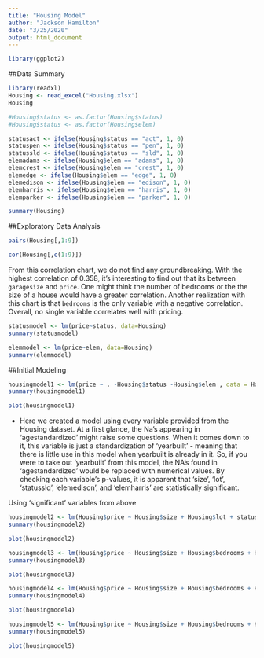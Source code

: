 ```yaml
---
title: "Housing Model"
author: "Jackson Hamilton"
date: "3/25/2020"
output: html_document
---
```

```r
library(ggplot2)

```

##Data Summary

```r
library(readxl)
Housing <- read_excel("Housing.xlsx")
Housing
```




```r
#Housing$status <- as.factor(Housing$status)
#Housing$status <- as.factor(Housing$elem)

```

```r
statusact <- ifelse(Housing$status == "act", 1, 0)
statuspen <- ifelse(Housing$status == "pen", 1, 0)
statussld <- ifelse(Housing$status == "sld", 1, 0)
elemadams <- ifelse(Housing$elem == "adams", 1, 0)
elemcrest <- ifelse(Housing$elem == "crest", 1, 0)
elemedge <- ifelse(Housing$elem == "edge", 1, 0)
elemedison <- ifelse(Housing$elem == "edison", 1, 0)
elemharris <- ifelse(Housing$elem == "harris", 1, 0)
elemparker <- ifelse(Housing$elem == "parker", 1, 0)
```

```r
summary(Housing)
```

##Exploratory Data Analysis

```r
pairs(Housing[,1:9])
```
```r
cor(Housing[,c(1:9)])
```

From this correlation chart, we do not find any groundbreaking. With the highest correlation of 0.358, it's interesting to find out that its between `garagesize` and `price`. One might think the number of bedrooms or the the size of a house would have a greater correlation. Another realization with this chart is that `bedrooms` is the only variable with a negative correlation. Overall, no single variable correlates well with pricing.

```r
statusmodel <- lm(price~status, data=Housing)
summary(statusmodel)
```
```r
elemmodel <- lm(price~elem, data=Housing)
summary(elemmodel)
```


##Initial Modeling

```r
housingmodel1 <- lm(price ~ . -Housing$status -Housing$elem , data = Housing)
summary(housingmodel1)
```
```r
plot(housingmodel1)
```

  * Here we created a model using every variable provided from the Housing dataset. At a first glance, the Na's appearing in 'agestandardized' might raise some questions. When it comes down to it, this variable is just a standardization of 'yearbuilt' - meaning that there is little use in this model when yearbuilt is already in it. So, if you were to take out 'yearbuilt' from this model, the NA's found in 'agestandardized' would be replaced with numerical values. By checking each variable's p-values, it is apparent that 'size', 'lot', 'statussld', 'elemedison', and 'elemharris' are statistically significant. 

Using 'significant' variables from above

```r
housingmodel2 <- lm(Housing$price ~ Housing$size + Housing$lot + statussld + elemedison + elemharris)
summary(housingmodel2)
```
```r
plot(housingmodel2)
```



```r
housingmodel3 <- lm(Housing$price ~ Housing$size + Housing$bedrooms + Housing$lot + statussld + elemedison + elemharris)
summary(housingmodel3)
```

```r
plot(housingmodel3)
```

```r
housingmodel4 <- lm(Housing$price ~ Housing$size + Housing$bedrooms + Housing$lot + statusact + statussld + elemedison + elemharris)
summary(housingmodel4)
```

```r
plot(housingmodel4)
```
```r
housingmodel5 <- lm(Housing$price ~ Housing$size + Housing$bedrooms + Housing$lot +statussld + elemharris + elemedison)
summary(housingmodel5)
```

```r
plot(housingmodel5)
```




